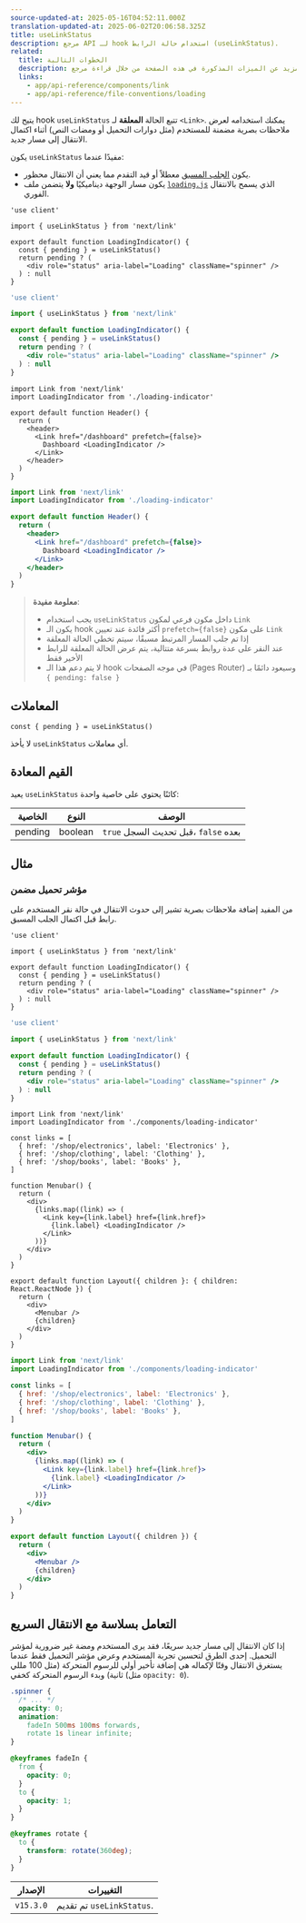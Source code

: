 ```yaml
---
source-updated-at: 2025-05-16T04:52:11.000Z
translation-updated-at: 2025-06-02T20:06:58.325Z
title: useLinkStatus
description: مرجع API لـ hook استخدام حالة الرابط (useLinkStatus).
related:
  title: الخطوات التالية
  description: تعلم المزيد عن الميزات المذكورة في هذه الصفحة من خلال قراءة مرجع API.
  links:
    - app/api-reference/components/link
    - app/api-reference/file-conventions/loading
---
```


يتيح لك hook `useLinkStatus` تتبع الحالة **المعلقة** لـ `<Link>`. يمكنك استخدامه لعرض ملاحظات بصرية مضمنة للمستخدم (مثل دوارات التحميل أو ومضات النص) أثناء اكتمال الانتقال إلى مسار جديد.

يكون `useLinkStatus` مفيدًا عندما:

- يكون [الجلب المسبق](/docs/app/building-your-application/routing/linking-and-navigating#2-prefetching) معطلاً أو قيد التقدم مما يعني أن الانتقال محظور.
- يكون مسار الوجهة ديناميكيًا **ولا** يتضمن ملف [`loading.js`](/docs/app/api-reference/file-conventions/loading) الذي يسمح بالانتقال الفوري.

```tsx filename="app/loading-indicator.tsx" switcher
'use client'

import { useLinkStatus } from 'next/link'

export default function LoadingIndicator() {
  const { pending } = useLinkStatus()
  return pending ? (
    <div role="status" aria-label="Loading" className="spinner" />
  ) : null
}
```

```jsx filename="app/loading-indicator.js" switcher
'use client'

import { useLinkStatus } from 'next/link'

export default function LoadingIndicator() {
  const { pending } = useLinkStatus()
  return pending ? (
    <div role="status" aria-label="Loading" className="spinner" />
  ) : null
}
```

```tsx filename="app/header.tsx" switcher
import Link from 'next/link'
import LoadingIndicator from './loading-indicator'

export default function Header() {
  return (
    <header>
      <Link href="/dashboard" prefetch={false}>
        Dashboard <LoadingIndicator />
      </Link>
    </header>
  )
}
```

```jsx filename="app/header.js" switcher
import Link from 'next/link'
import LoadingIndicator from './loading-indicator'

export default function Header() {
  return (
    <header>
      <Link href="/dashboard" prefetch={false}>
        Dashboard <LoadingIndicator />
      </Link>
    </header>
  )
}
```

> **معلومة مفيدة**:
>
> - يجب استخدام `useLinkStatus` داخل مكون فرعي لمكون `Link`
> - يكون الـ hook أكثر فائدة عند تعيين `prefetch={false}` على مكون `Link`
> - إذا تم جلب المسار المرتبط مسبقًا، سيتم تخطي الحالة المعلقة
> - عند النقر على عدة روابط بسرعة متتالية، يتم عرض الحالة المعلقة للرابط الأخير فقط
> - لا يتم دعم هذا الـ hook في موجه الصفحات (Pages Router) وسيعود دائمًا بـ `{ pending: false }`

## المعاملات

```tsx
const { pending } = useLinkStatus()
```

لا يأخذ `useLinkStatus` أي معاملات.

## القيم المعادة

يعيد `useLinkStatus` كائنًا يحتوي على خاصية واحدة:

| الخاصية  | النوع    | الوصف                                  |
| -------- | ------- | -------------------------------------- |
| pending  | boolean | `true` قبل تحديث السجل، `false` بعده |

## مثال

### مؤشر تحميل مضمن

من المفيد إضافة ملاحظات بصرية تشير إلى حدوث الانتقال في حالة نقر المستخدم على رابط قبل اكتمال الجلب المسبق.

```tsx filename="app/components/loading-indicator.tsx" switcher
'use client'

import { useLinkStatus } from 'next/link'

export default function LoadingIndicator() {
  const { pending } = useLinkStatus()
  return pending ? (
    <div role="status" aria-label="Loading" className="spinner" />
  ) : null
}
```

```jsx filename="app/components/loading-indicator.js" switcher
'use client'

import { useLinkStatus } from 'next/link'

export default function LoadingIndicator() {
  const { pending } = useLinkStatus()
  return pending ? (
    <div role="status" aria-label="Loading" className="spinner" />
  ) : null
}
```

```tsx filename="app/shop/layout.tsx" switcher
import Link from 'next/link'
import LoadingIndicator from './components/loading-indicator'

const links = [
  { href: '/shop/electronics', label: 'Electronics' },
  { href: '/shop/clothing', label: 'Clothing' },
  { href: '/shop/books', label: 'Books' },
]

function Menubar() {
  return (
    <div>
      {links.map((link) => (
        <Link key={link.label} href={link.href}>
          {link.label} <LoadingIndicator />
        </Link>
      ))}
    </div>
  )
}

export default function Layout({ children }: { children: React.ReactNode }) {
  return (
    <div>
      <Menubar />
      {children}
    </div>
  )
}
```

```jsx filename="app/shop/layout.js" switcher
import Link from 'next/link'
import LoadingIndicator from './components/loading-indicator'

const links = [
  { href: '/shop/electronics', label: 'Electronics' },
  { href: '/shop/clothing', label: 'Clothing' },
  { href: '/shop/books', label: 'Books' },
]

function Menubar() {
  return (
    <div>
      {links.map((link) => (
        <Link key={link.label} href={link.href}>
          {link.label} <LoadingIndicator />
        </Link>
      ))}
    </div>
  )
}

export default function Layout({ children }) {
  return (
    <div>
      <Menubar />
      {children}
    </div>
  )
}
```

## التعامل بسلاسة مع الانتقال السريع

إذا كان الانتقال إلى مسار جديد سريعًا، فقد يرى المستخدم ومضة غير ضرورية لمؤشر التحميل. إحدى الطرق لتحسين تجربة المستخدم وعرض مؤشر التحميل فقط عندما يستغرق الانتقال وقتًا لإكماله هي إضافة تأخير أولي للرسوم المتحركة (مثل 100 مللي ثانية) وبدء الرسوم المتحركة كخفي (مثل `opacity: 0`).

```css filename="app/styles/global.css"
.spinner {
  /* ... */
  opacity: 0;
  animation:
    fadeIn 500ms 100ms forwards,
    rotate 1s linear infinite;
}

@keyframes fadeIn {
  from {
    opacity: 0;
  }
  to {
    opacity: 1;
  }
}

@keyframes rotate {
  to {
    transform: rotate(360deg);
  }
}
```

| الإصدار   | التغييرات                     |
| --------- | --------------------------- |
| `v15.3.0` | تم تقديم `useLinkStatus`. |